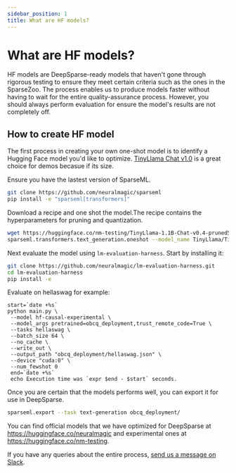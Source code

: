 ```yaml
---
sidebar_position: 1
title: What are HF models?
---
```


# What are HF models?
HF models are DeepSparse-ready models that haven't gone through rigorous testing to ensure they meet certain criteria such as the ones in the SparseZoo. The process enables us to produce models faster without having to wait for the entire quality-assurance process. However, you should always perform evaluation for ensure the model's results are not completely off. 

## How to create HF model 
The first process in creating your own one-shot model is to identify a Hugging Face model you'd like to optimize. [TinyLlama Chat v1.0](https://huggingface.co/TinyLlama/TinyLlama-1.1B-Chat-v1.0) is a great choice for demos becasue if its size. 

Ensure you have the lastest version of SparseML. 
```bash
git clone https://github.com/neuralmagic/sparseml
pip install -e "sparseml[transformers]"

```
Download a recipe and one shot the model.The recipe contains the hyperparameters for pruning and quantization. 
```bash
wget https://huggingface.co/nm-testing/TinyLlama-1.1B-Chat-v0.4-pruned50-quant/raw/main/recipe.yaml # download recipe
sparseml.transformers.text_generation.oneshot --model_name TinyLlama/TinyLlama-1.1B-Chat-v1.0 --dataset_name open_platypus --recipe recipe.yaml --output_dir ./obcq_deployment --precision float16
```
Next evaluate the model using `lm-evaluation-harness`. Start by installing it: 
```bash
git clone https://github.com/neuralmagic/lm-evaluation-harness.git
cd lm-evaluation-harness
pip install -e 
```
Evaluate on hellaswag for example:
```
start=`date +%s`
python main.py \
 --model hf-causal-experimental \
 --model_args pretrained=obcq_deployment,trust_remote_code=True \
 --tasks hellaswag \
 --batch_size 64 \
 --no_cache \
 --write_out \
 --output_path "obcq_deployment/hellaswag.json" \
 --device "cuda:0" \
 --num_fewshot 0
 end=`date +%s`
 echo Execution time was `expr $end - $start` seconds. 
```
Once you are certain that the models performs well, you can export it for use in DeepSparse. 
```bash
sparseml.export --task text-generation obcq_deployment/
```
You can find official models that we have optimized for DeepSparse at https://huggingface.co/neuralmagic and experimental ones at https://huggingface.co/nm-testing. 

If you have any queries about the entire process, [send us a message on Slack](https://join.slack.com/t/discuss-neuralmagic/shared_invite/zt-q1a1cnvo-YBoICSIw3L1dmQpjBeDurQ). 
